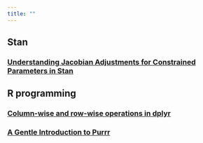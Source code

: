 ```yaml
---
title: ""
---
```



## Stan

### **[Understanding Jacobian Adjustments for Constrained Parameters in Stan](Jacobian-adjustment-normal/understanding-jacobian-adjustment.qmd)** 

## R programming

### **[Column-wise and row-wise operations in dplyr](dplyr-columnwise-rowwise/dplyr-columnwise-rowwise.qmd)**
### **[A Gentle Introduction to Purrr](intro-purrr/intro-purrr.qmd)**


